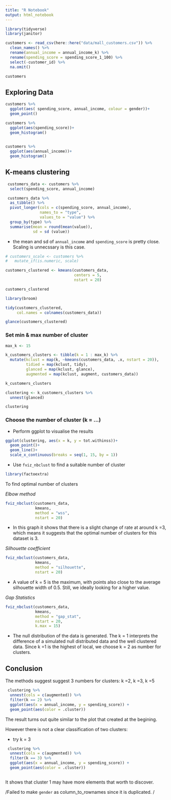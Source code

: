 ```yaml
---
title: "R Notebook"
output: html_notebook
---
```


```r
library(tidyverse)
library(janitor)
```


```r

customers <- read_csv(here::here("data/mall_customers.csv")) %>% 
  clean_names() %>% 
  rename(annual_income = annual_income_k) %>% 
  rename(spending_score = spending_score_1_100) %>% 
  select(-customer_id) %>% 
  na.omit()

customers 

```

## Exploring Data

```r

customers %>% 
  ggplot(aes( spending_score, annual_income, colour = gender))+
  geom_point()


```

```r

customers %>% 
  ggplot(aes(spending_score))+
  geom_histogram()
 

```


```r

customers %>% 
  ggplot(aes(annual_income))+
  geom_histogram()

```


## K-means clustering

```r

 customers_data <- customers %>% 
  select(spending_score, annual_income)

```


```r


 customers_data %>% 
  as_tibble() %>% 
  pivot_longer(cols = c(spending_score, annual_income),
               names_to = "type",
               values_to = "value") %>% 
  group_by(type) %>% 
  summarise(mean = round(mean(value)),
            sd = sd (value))

```
* the mean and sd of `annual_income` and `spending_score` is pretty close. Scaling is unnecssary is this case.

```r

# customers_scale <- customers %>% 
#   mutate_if(is.numeric, scale)

```


```r

customers_clustered <- kmeans(customers_data,
                              centers = 5,
                              nstart = 20)

customers_clustered 
``` 

```r

library(broom)

tidy(customers_clustered,
     col.names = colnames(customers_data))

```

```r

glance(customers_clustered)

```


### Set min & max number of cluster


```r

max_k <- 15

k_customers_clusters <- tibble(k = 1 : max_k) %>% 
  mutate(kclust = map(k, ~kmeans(customers_data, .x, nstart = 20)),
         tidied = map(kclust, tidy),
         glanced = map(kclust, glance),
         augmented = map(kclust, augment, customers_data))

k_customers_clusters 

```


```r

clustering <- k_customers_clusters %>% 
  unnest(glanced)

clustering 

```


### Choose the number of cluster (k = ...)

* Perform ggplot to visualise the results

```r

ggplot(clustering, aes(x = k, y = tot.withinss))+
  geom_point()+
  geom_line()+
  scale_x_continuous(breaks = seq(1, 15, by = 1))

```


* Use `fviz_nbclust` to find a suitable number of cluster

```r
library(factoextra)
```

To find optimal number of clusters

_Elbow method_

```r

fviz_nbclust(customers_data,
             kmeans,
             method = "wss",
             nstart = 20)

```

* In this graph it shows that there is a slight change of rate at around k =3, which means it suggests that the optimal number of clusters for this dataset is 3.

_Silhouette coefficient_

```r

fviz_nbclust(customers_data,
             kmeans,
             method = "silhouette",
             nstart = 20)

```

* A value of k = 5 is the maximum, with points also close to the average silhouette width of 0.5. Still, we ideally looking for a higher value.

_Gap Statistics_

```r

fviz_nbclust(customers_data,
             kmeans,
             method = "gap_stat",
             nstart = 20,
             k.max = 15)


```

* The null distribution of the data is generated. The k = 1 interprets the difference of a simulated null distributed data and the well clustered data. Since k =1 is the highest of local, we choose k = 2 as number for clusters.

## Conclusion

The methods suggest suggest 3 numbers for clusters: k =2, k =3, k =5

```r

 clustering %>% 
  unnest(cols = c(augmented)) %>%
  filter(k == 2) %>%
  ggplot(aes(x = annual_income, y = spending_score)) +
  geom_point(aes(color = .cluster))

```

The result turns out quite similar to the plot that created at the begining. 

However there is not a clear classification of two clusters:

* try k = 3


```r

 clustering %>% 
  unnest(cols = c(augmented)) %>%
  filter(k == 3) %>%
  ggplot(aes(x = annual_income, y = spending_score)) +
  geom_point(aes(color = .cluster))



```

It shows that cluster 1 may have more elements that worth to discover.



/Failed to make `gender` as column_to_rownames since it is duplicated. /

